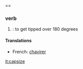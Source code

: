 ={{en}}===
===verb===
# {{nautical}}: to get tipped over 180 degrees
====Translations====
*French: [[chavirer]]

[[it:capsize]]